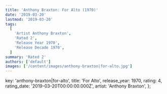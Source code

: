 ```yaml
---
title: 'Anthony Braxton: For Alto (1970)'
date: '2019-03-20'
lastmod: '2019-03-20'
tags:
  [
    'Artist Anthony Braxton',
    'Rated 2',
    'Release Year 1970',
    'Release Decade 1970',
  ]
summary: 'Rated 2'
authors: ['default']
images: ['/content/images/anthony-braxton|for-alto.jpg']
---
```


  key: 'anthony-braxton|for-alto',
  title: 'For Alto',
  release_year: 1970,
  rating: 4,
  rating_date: '2019-03-20T00:00:00.000Z',
  artist: 'Anthony Braxton',
};

<MusicRating data={data} />
